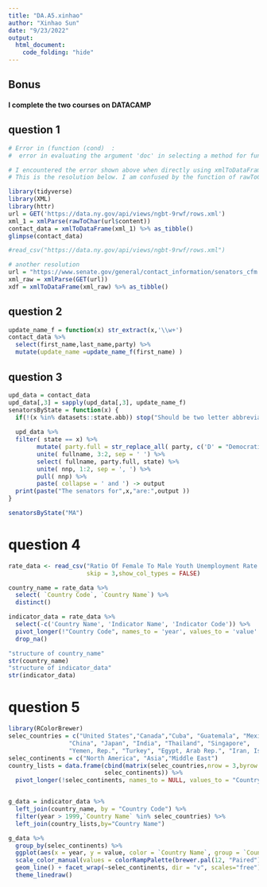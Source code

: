 ```yaml
---
title: "DA.A5.xinhao"
author: "Xinhao Sun"
date: "9/23/2022"
output: 
  html_document:
    code_folding: "hide"
---
```


## Bonus
#### I complete the two courses on DATACAMP

## question 1
```r
# Error in (function (cond)  : 
#  error in evaluating the argument 'doc' in selecting a method for function 'xmlToDataFrame': 1: Unknown IO # #error2: failed to load external entity "http://www.senate.gov/general/contact_information/senators_cfm.xml"

# I encountered the error shown above when directly using xmlToDataFrame with url.
# This is the resolution below. I am confused by the function of rawToChar and xmlParse

library(tidyverse)
library(XML)
library(httr)
url = GET('https://data.ny.gov/api/views/ngbt-9rwf/rows.xml')
xml_1 = xmlParse(rawToChar(url$content))
contact_data = xmlToDataFrame(xml_1) %>% as_tibble()
glimpse(contact_data)

#read_csv("https://data.ny.gov/api/views/ngbt-9rwf/rows.xml")

```
```r
# another resolution
url = "https://www.senate.gov/general/contact_information/senators_cfm.xml"
xml_raw = xmlParse(GET(url))
xdf = xmlToDataFrame(xml_raw) %>% as_tibble()

```


## question 2
```r
update_name_f = function(x) str_extract(x,'\\w+')
contact_data %>%
  select(first_name,last_name,party) %>%
  mutate(update_name =update_name_f(first_name) )

```

## question 3
```r
upd_data = contact_data
upd_data[,3] = sapply(upd_data[,3], update_name_f)
senatorsByState = function(x) {
  if(!(x %in% datasets::state.abb)) stop("Should be two letter abbreviation for a US State")
  
  upd_data %>%
  filter( state == x) %>% 
        mutate( party.full = str_replace_all( party, c('D' = "Democratic Party", "R" = "Republic Party", "I" = "Independent Party"))) %>% 
        unite( fullname, 3:2, sep = ' ') %>% 
        select( fullname, party.full, state) %>% 
        unite( nnp, 1:2, sep = ', ') %>% 
        pull( nnp) %>% 
        paste( collapse = ' and ') -> output
  print(paste("The senators for",x,"are:",output ))
}

senatorsByState("MA")

```

# question 4
```r
rate_data <- read_csv("Ratio Of Female To Male Youth Unemployment Rate .csv", 
                      skip = 3,show_col_types = FALSE)

country_name = rate_data %>% 
  select( `Country Code`, `Country Name`) %>% 
  distinct()

indicator_data = rate_data %>% 
  select(-c('Country Name', 'Indicator Name', 'Indicator Code')) %>% 
  pivot_longer(!"Country Code", names_to = 'year', values_to = 'value' ) %>% 
  drop_na()

"structure of country_name"
str(country_name)
"structure of indicator_data"
str(indicator_data)
```




# question 5
```r
library(RColorBrewer)
selec_countries = c("United States","Canada","Cuba", "Guatemala", "Mexico",
                 "China", "Japan", "India", "Thailand", "Singapore",
                 "Yemen, Rep.", "Turkey", "Egypt, Arab Rep.", "Iran, Islamic Rep.", "Iraq")
selec_continents = c("North America", "Asia","Middle East")
country_lists = data.frame(cbind(matrix(selec_countries,nrow = 3,byrow = TRUE),
                           selec_continents)) %>%
  pivot_longer(!selec_continents, names_to = NULL, values_to = "Country Name")


g_data = indicator_data %>%
  left_join(country_name, by = "Country Code") %>%
  filter(year > 1999,`Country Name` %in% selec_countries) %>%
  left_join(country_lists,by="Country Name") 

g_data %>%
  group_by(selec_continents) %>%
  ggplot(aes(x = year, y = value, color = `Country Name`, group = `Country Name`)) +
  scale_color_manual(values = colorRampPalette(brewer.pal(12, "Paired"))(15)) +
  geom_line() + facet_wrap(~selec_continents, dir = "v", scales="free") +
  theme_linedraw()

```